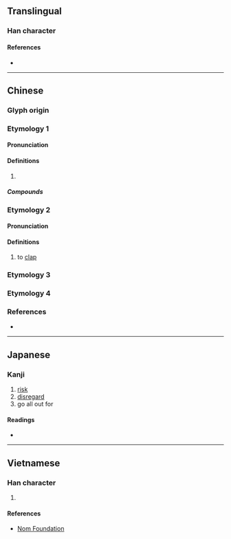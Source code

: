 {{also|抃|拼}}
{{character info/new}}
==Translingual==

===Han character===
{{Han char|rn=64|rad=手|as=05|sn=8|four=53040|canj=QIT|ids=⿰扌弁}}

====References====
* {{Han ref|kx=0426.090|dkj=11966|dj=0775.030|hdz=31862.030|uh=62DA|ud=25306|bh=A9E9|bd=43497}}

----

==Chinese==
{{zh-forms}}

===Glyph origin===
{{Han etym}}
===Etymology 1===
====Pronunciation====
{{zh-pron
|m=pīn,pàn
|c=pun3,pun2,pun1,ping1
|h=pfs=piang
|mn=piàⁿ
|oc=1+3
|cat=v
}}

====Definitions====
{{zh-hanzi}}

# {{zh-original|拼}}

=====Compounds=====
{{zh-der|力拚|拚鬥|拚棄|拚卻|拚捨|打拚|拚生盡死|拚絕|滿拚自盡|拚老命|拚命|血拚}}

===Etymology 2===
====Pronunciation====
{{zh-pron
|m=biàn
|mc=1
|oc=2
|cat=v
}}
====Definitions====
{{zh-hanzi}}

# to [[clap]]
===Etymology 3===
{{zh-see|翻|v}}
===Etymology 4===
{{zh-see|𡊄|v}}

===References===
* {{R:yue:mfccd}}

----

==Japanese==

===Kanji===
{{ja-kanji|grade=|rs=手05}}

# [[risk]]
# [[disregard]]
# go all out for

====Readings====
* {{ja-readings|on=[[へん]] (hen), [[べん]] (ben), [[ふん]] (fun)|kun=[[てをうつ]] (teoutsu)}}

----

==Vietnamese==

===Han character===
{{vi-hantu|[[biện]], [[phấn]]|rs=手05}}

# {{rfdef|vi|sort=手05}}

====References====
* [http://nomfoundation.org/common/nom_details.php?codepoint=62da Nom Foundation]